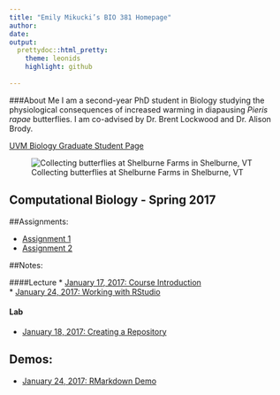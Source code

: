 ```yaml
---
title: "Emily Mikucki’s BIO 381 Homepage"
author: 
date: 
output: 
  prettydoc::html_pretty:
    theme: leonids
    highlight: github
  
---
```

###About Me
I am a second-year PhD student in Biology studying the physiological consequences of increased warming in diapausing *Pieris rapae* butterflies. I am co-advised by Dr. Brent Lockwood and Dr. Alison Brody. 

[UVM Biology Graduate Student Page](http://www.uvm.edu/~biology/?Page=students/mikucki.php&SM=facultysubmenu.html)

![Collecting butterflies at Shelburne Farms in Shelburne, VT](rsz_butterfly.jpg)

## Computational Biology - Spring 2017

##Assignments:

* [Assignment 1](sloth_attack.jpg)       
* [Assignment 2 ](Homework02_Hypothesis_Tools.html)

##Notes:

####Lecture
* [January 17, 2017: Course Introduction](Lecture_Notes_01172017.html)   
* [January 24, 2017: Working with RStudio](Lecture_Notes_01242017.html)

#### Lab
* [January 18, 2017: Creating a Repository](Lab_Notes_01182017.html)

## Demos:
* [January 24, 2017: RMarkdown Demo](Markdown_Demo.html)
